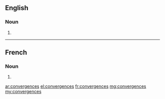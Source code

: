 ==English==

===Noun===
{{head|en|plural}}

# {{plural of|convergence|lang=en}}

----

==French==

===Noun===
{{head|fr|plural}} {{g|f-p}}

# {{plural of|convergence|lang=fr}}

[[ar:convergences]]
[[el:convergences]]
[[fr:convergences]]
[[mg:convergences]]
[[my:convergences]]